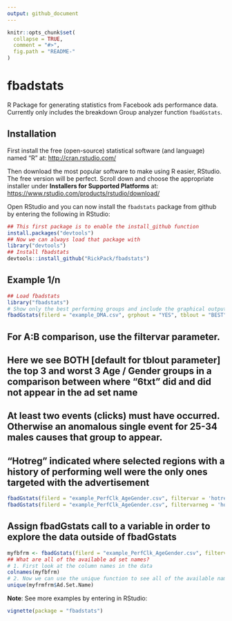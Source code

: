 ---
output: github_document
---

<!-- README.md is generated from README.Rmd. Please edit that file -->

```{r, echo = FALSE}
knitr::opts_chunk$set(
  collapse = TRUE,
  comment = "#>",
  fig.path = "README-"
)
```

# fbadstats

R Package for generating statistics from Facebook ads performance data. Currently only includes the breakdown Group analyzer function `fbadGstats`.

## Installation

First install the free (open-source) statistical software (and language) named "R" at:
[http://cran.rstudio.com/](http://cran.rstudio.com/)

Then download the most popular software to make using R easier, RStudio. The free version will be perfect. Scroll down and choose the appropriate installer under **Installers for Supported Platforms** at:
[https://www.rstudio.com/products/rstudio/download/](https://www.rstudio.com/products/rstudio/download/)

Open RStudio and you can now install the `fbadstats` package from github by entering the following in RStudio:
```{r gh-installation, eval = FALSE}
## This first package is to enable the install_github function
install.packages("devtools")
## Now we can always load that package with
library("devtools")
## Install fbadstats
devtools::install_github("RickPack/fbadstats")
```

## Example 1/n
```{r example, fig.width = 10, fig.height = 4.5, fig.align = 'center'}
## Load fbadstats
library("fbadstats")
# Show only the best performing groups and include the graphical output
fbadGstats(filerd = "example_DMA.csv", grphout = "YES", tblout = "BEST")
```
## For A:B comparison, use the filtervar parameter. 
## Here we see BOTH [default for tblout parameter] the top 3 and worst 3 Age / Gender groups in a comparison between where "6txt" did and did not appear in the ad set name
## At least two events (clicks) must have occurred. Otherwise an anomalous single event for 25-34 males causes that group to appear.
## "Hotreg" indicated where selected regions with a history of performing well were the only ones targeted with the advertisement
```{r example, fig.width = 10, fig.height = 4.5, fig.align = 'center'}
fbadGstats(filerd = "example_PerfClk_AgeGender.csv", filtervar = 'hotreg',    prtrow = 3, minevent = 2, grphout = "NO")
fbadGstats(filerd = "example_PerfClk_AgeGender.csv", filtervarneg = 'hotreg', prtrow = 3, minevent = 2,   grphout = "NO")
```
## Assign fbadGstats call to a variable in order to explore the data outside of fbadGstats
```{r example, fig.width = 10, fig.height = 4.5, fig.align = 'center'}
myfbfrm <- fbadGstats(filerd = "example_PerfClk_AgeGender.csv", filtervar = 'AllPg', grphout = "NO")
## What are all of the available ad set names?
# 1. First look at the column names in the data
colnames(myfbfrm)
# 2. Now we can use the unique function to see all of the available names and appropriately adjust the filtervar parameter
unique(myfrmfrm$Ad.Set.Name)
```
**Note**: See more examples by entering in RStudio:
```{r, eval = FALSE}
vignette(package = "fbadstats")
```
